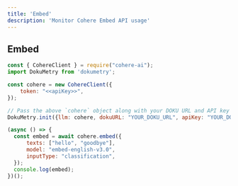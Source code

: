 ```yaml
---
title: 'Embed'
description: 'Monitor Cohere Embed API usage'
---
```


## Embed

```javascript
const { CohereClient } = require("cohere-ai");
import DokuMetry from 'dokumetry';

const cohere = new CohereClient({
    token: "<<apiKey>>",
});

// Pass the above `cohere` object along with your DOKU URL and API key and this will make sure that all Cohere calls are automatically tracked.
DokuMetry.init({llm: cohere, dokuURL: "YOUR_DOKU_URL", apiKey: "YOUR_DOKU_TOKEN"})

(async () => {
  const embed = await cohere.embed({
      texts: ["hello", "goodbye"],
      model: "embed-english-v3.0",
      inputType: "classification",
  });
  console.log(embed);
})();
```